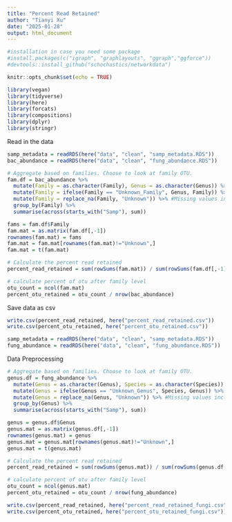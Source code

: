 ```yaml
---
title: "Percent Read Retained"
author: "Tianyi Xu"
date: "2025-01-28"
output: html_document
---
```


```r
#installation in case you need some package
#install.packages(c("igraph", "graphlayouts", "ggraph","ggforce"))
#devtools::install_github("schochastics/networkdata")
```

```r
knitr::opts_chunk$set(echo = TRUE)

library(vegan)
library(tidyverse)
library(here)
library(forcats)
library(compositions)
library(dplyr)
library(stringr)
```


Read in the data

```r
samp_metadata = readRDS(here("data", "clean", "samp_metadata.RDS"))
bac_abundance = readRDS(here("data", "clean", "fung_abundance.RDS"))
```

```r
# Aggregate based on families. Choose to look at family OTU.
fam.df = bac_abundance %>% 
  mutate(Family = as.character(Family), Genus = as.character(Genus)) %>%
  mutate(Family = ifelse(Family == "Unknown_Family", Genus, Family)) %>%
  mutate(Family = replace_na(Family, "Unknown")) %>% #Missing values included in Unknown_Family level
  group_by(Family) %>%
  summarise(across(starts_with("Samp"), sum))  

fams = fam.df$Family
fam.mat = as.matrix(fam.df[,-1])
rownames(fam.mat) = fams
fam.mat = fam.mat[rownames(fam.mat)!="Unknown",]
fam.mat = t(fam.mat)

```

```r
# Calculate the percent read retained
percent_read_retained = sum(rowSums(fam.mat)) / sum(rowSums(fam.df[,-1]))
```

```r
# calculate percent of otu after family level
otu_count = ncol(fam.mat)
percent_otu_retained = otu_count / nrow(bac_abundance)
```

Save data as csv

```r
write.csv(percent_read_retained, here("percent_read_retained.csv"))
write.csv(percent_otu_retained, here("percent_otu_retained.csv"))
```

```r
samp_metadata = readRDS(here("data", "clean", "samp_metadata.RDS"))
fung_abundance = readRDS(here("data", "clean", "fung_abundance.RDS"))
```

Data Preprocessing
    
```r
# Aggregate based on families. Choose to look at family OTU.
genus.df = fung_abundance %>% 
  mutate(Genus = as.character(Genus), Species = as.character(Species)) %>%
  mutate(Genus = ifelse(Genus == "Unknown_Genus", Species, Genus)) %>%
  mutate(Genus = replace_na(Genus, "Unknown")) %>% #Missing values included in Unknown_Family level
  group_by(Genus) %>%
  summarise(across(starts_with("Samp"), sum)) 

genus = genus.df$Genus
genus.mat = as.matrix(genus.df[,-1])
rownames(genus.mat) = genus
genus.mat = genus.mat[rownames(genus.mat)!="Unknown",]
genus.mat = t(genus.mat)
```

```r
# Calculate the percent read retained
percent_read_retained = sum(rowSums(genus.mat)) / sum(rowSums(genus.df[,-1]))
```

```r
# calculate percent of otu after family level
otu_count = ncol(genus.mat)
percent_otu_retained = otu_count / nrow(fung_abundance)
```

```r
write.csv(percent_read_retained, here("percent_read_retained_fungi.csv"))
write.csv(percent_otu_retained, here("percent_otu_retained_fungi.csv"))
```









